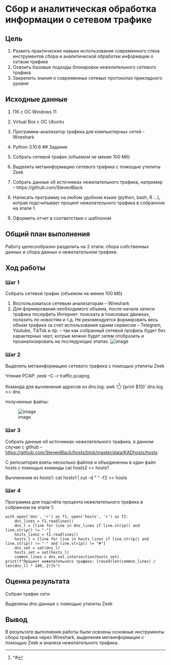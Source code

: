 # Сбор и аналитическая обработка информации о сетевом трафике

## Цель

1.  Развить практические навыки использования современного стека инструментов сбора и аналитической обработки информации о сетвом трафике
2.  Освоить базовые подходы блокировки нежелательного сетевого трафика
3.  Закрепить знания о современных сетевых протоколах прикладного уровня

## ️Исходные данные

1.  ПК с ОС Windows 11

2.  Virtual Box с ОС Ubuntu

3.  Программа-анализатор трафика для компьютерных сетей - Wireshark

4.  Python 3.10.6 \## ️Задание

5.  Собрать сетевой трафик (объемом не менее 100 Мб)

6.  Выделить метаинформацию сетевого трафика с помощью утилиты Zeek

7.  Собрать данные об источниках нежелательного трафика, например -- https://github.com/StevenBlack

8.  Написать программу на любом удобном языке (python, bash, R ...), котрая подсчитывает процент нежелательного трафика в собранном на этапе 1.

9.  Оформить отчет в соответствии с шаблоном

## ️Общий план выполнения

Работу целесообразно разделить на 2 этапа: сбора собственных данных и сбора данных о нежелательном трафике.

## Ход работы

### Шаг 1

Собрать сетевой трафик (объемом не менее 100 Мб)

1.  Воспользоваться сетевым анализаторам -- Wireshark
2.  Для формирования необходимого объема, после начала записи трафика посерфить Интернет: поискать в поисковых движках, полазить по новостям и т.д. Не рекомендуется формировать весь объем трафика за счет использования одним сервисом -- Telegram, Youtube, TikTok и пр. -- так как собранный сетевой профиль будет без характерных черт, котрые можно будет затем отобразить и проанализировать на последующих этапах. ![image](https://github.com/anyam/saznd/assets/90778719/be258f45-b5c4-43bf-acda-51eef4cf1da8)

### Шаг 2

Выделить метаинформацию сетевого трафика с помощью утилиты Zeek

Чтение PCAP: zeek --C --r traffic.pcapng

Команда для вычленения адресов из dns.log: awk '/[^lab2-1]/ {print \$10}' dns.log \>\> dns

[^lab2-1]: \^#

полученные файлы:

![image](https://github.com/anyam/saznd/assets/90778719/19767fde-25b3-4d36-a88e-d2e131cea8dc)

### Шаг 3

Собрать данные об источниках нежелательного трафика, в данном случае с github -- [https://github.com/StevenBlack/hosts/blob/master/data/KADhosts/hosts](https://github.com/StevenBlack/hosts/tree/master/data)

С репозитория взяты несколько файлов и объединенны в один файл hosts с помощью команды cat hosts2 \>\> hosts1

Вычленение из hosts1: cat hosts1 \| cut -d " " -f2 \>\> hosts

### Шаг 4

Программа для подсчёта процента нежелательного трафика в собранном на этапе 1:

```         
with open('dns', 'r') as f1, open('hosts', 'r') as f2:
    dns_lines = f1.readlines()      
    dns_l = [line for line in dns_lines if line.strip() and line.strip() != "-"]
    hosts_lines = f2.readlines()
    hosts_l = [line for line in hosts_lines if line.strip() and line.strip() != "-" and line.strip() != "#"]
    dns_set = set(dns_l)
    hosts_set = set(hosts_l)
    common_lines = dns_set.intersection(hosts_set)
print(f"Процент нежелательного трафика: {round(len(common_lines) / len(dns_l) * 100, 2)}%")
```

## ️Оценка результата

Собран трафик сети

Выделены dns-данные с помощью утилиты Zeek

## ️Вывод

В результате выполнения работы были освоены основные инструменты сбора трафика через Wireshark, выделения метаинформации с помощью Zeek и анализа нежелательного трафика.
